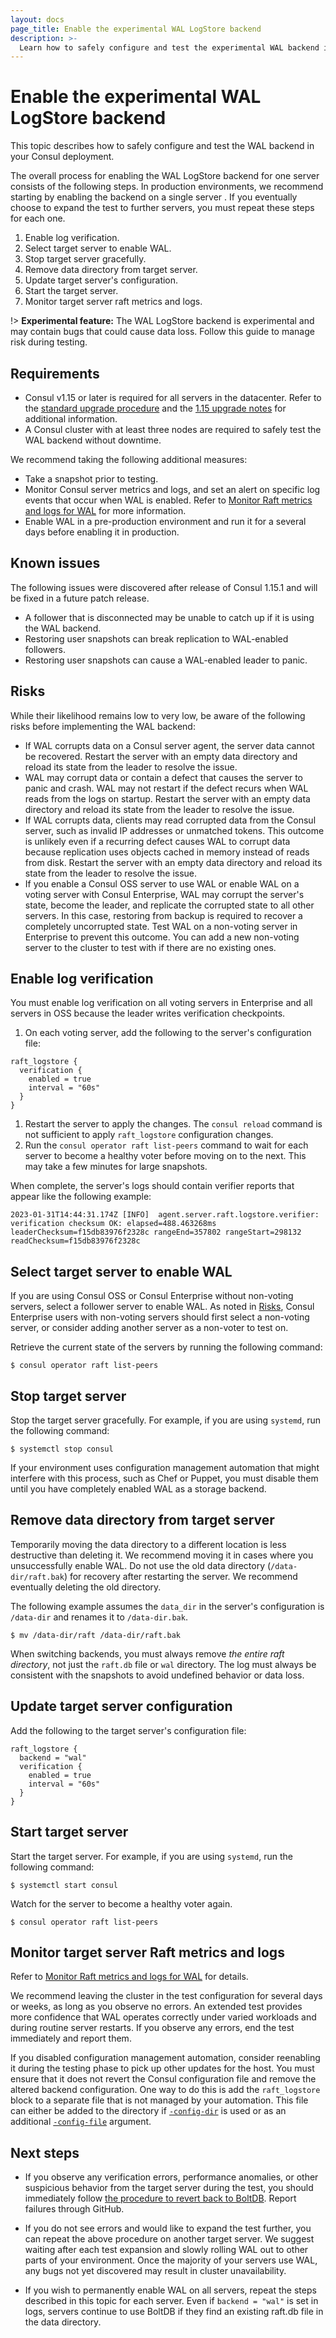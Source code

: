```yaml
---
layout: docs
page_title: Enable the experimental WAL LogStore backend
description: >-
  Learn how to safely configure and test the experimental WAL backend in your Consul deployment.
---
```


# Enable the experimental WAL LogStore backend

This topic describes how to safely configure and test the WAL backend in your Consul deployment.

The overall process for enabling the WAL LogStore backend for one server consists of the following steps. In production environments, we recommend starting by enabling the backend on a single server . If you eventually choose to expand the test to further servers, you must repeat these steps for each one.

1. Enable log verification.
1. Select target server to enable WAL.
1. Stop target server gracefully.
1. Remove data directory from target server.
1. Update target server's configuration.
1. Start the target server.
1. Monitor target server raft metrics and logs.

!> **Experimental feature:** The WAL LogStore backend is experimental and may contain bugs that could cause data loss. Follow this guide to manage risk during testing.

## Requirements

- Consul v1.15 or later is required for all servers in the datacenter. Refer to the [standard upgrade procedure](/consul/docs/upgrading/general-process) and the [1.15 upgrade notes](/consul/docs/upgrading/upgrade-specific#consul-1-15-x) for additional information.
- A Consul cluster with at least three nodes are required to safely test the WAL backend without downtime.

We recommend taking the following additional measures:

- Take a snapshot prior to testing.
- Monitor Consul server metrics and logs, and set an alert on specific log events that occur when WAL is enabled. Refer to [Monitor Raft metrics and logs for WAL](/consul/docs/agent/wal-logstore/monitoring) for more information.
- Enable WAL in a pre-production environment and run it for a several days before enabling it in production.

## Known issues

The following issues were discovered after release of Consul 1.15.1 and will be
fixed in a future patch release.

 * A follower that is disconnected may be unable to catch up if it is using the WAL backend.
 * Restoring user snapshots can break replication to WAL-enabled followers.
 * Restoring user snapshots can cause a WAL-enabled leader to panic.

## Risks

While their likelihood remains low to very low, be aware of the following risks before implementing the WAL backend:

 - If WAL corrupts data on a Consul server agent, the server data cannot be recovered. Restart the server with an empty data directory and reload its state from the leader to resolve the issue.
 - WAL may corrupt data or contain a defect that causes the server to panic and crash. WAL may not restart if the defect recurs when WAL reads from the logs on startup. Restart the server with an empty data directory and reload its state from the leader to resolve the issue.
 -  If WAL corrupts data, clients may read corrupted data from the Consul server, such as invalid IP addresses or unmatched tokens. This outcome is unlikely even if a recurring defect causes WAL to corrupt data because replication uses objects cached in memory instead of reads from disk. Restart the server with an empty data directory and reload its state from the leader to resolve the issue.
 - If you enable a Consul OSS server to use WAL or enable WAL on a voting server with Consul Enterprise, WAL may corrupt the server's state, become the leader, and replicate the corrupted state to all other servers. In this case, restoring from backup is required to recover a completely uncorrupted state. Test WAL on a non-voting server in Enterprise to prevent this outcome. You can add a new non-voting server to the cluster to test with if there are no existing ones.

## Enable log verification

You must enable log verification on all voting servers in Enterprise and all servers in OSS because the leader writes verification checkpoints.

1. On each voting server, add the following to the server's configuration file:

  ```hcl
  raft_logstore {
    verification {
      enabled = true
      interval = "60s"
    }
  }
  ```

1. Restart the server to apply the changes. The `consul reload` command is not sufficient to apply `raft_logstore` configuration changes. 
1. Run the `consul operator raft list-peers` command to wait for each server to become a healthy voter before moving on to the next. This may take a few minutes for large snapshots. 

When complete, the server's logs should contain verifier reports that appear like the following example:

```log hideClipboard
2023-01-31T14:44:31.174Z [INFO]  agent.server.raft.logstore.verifier: verification checksum OK: elapsed=488.463268ms leaderChecksum=f15db83976f2328c rangeEnd=357802 rangeStart=298132 readChecksum=f15db83976f2328c
```

## Select target server to enable WAL

If you are using Consul OSS or Consul Enterprise without non-voting servers, select a follower server to enable WAL. As noted in [Risks](#risks), Consul Enterprise users with non-voting servers should first select a non-voting server, or consider adding another server as a non-voter to test on. 

Retrieve the current state of the servers by running the following command:

```shell-session
$ consul operator raft list-peers
```

## Stop target server

Stop the target server gracefully. For example, if you are using `systemd`, 
run the following command:

```shell-session
$ systemctl stop consul
```

If your environment uses configuration management automation that might interfere with this process, such as Chef or Puppet, you must disable them until you have completely enabled WAL as a storage backend.

## Remove data directory from target server

Temporarily moving the data directory to a different location is less destructive than deleting it. We recommend moving it in cases where you unsuccessfully enable WAL. Do not use the old data directory (`/data-dir/raft.bak`) for recovery after restarting the server. We recommend eventually deleting the old directory.

The following example assumes the `data_dir` in the server's configuration is `/data-dir` and renames it to `/data-dir.bak`.

```shell-session
$ mv /data-dir/raft /data-dir/raft.bak
```

When switching backends, you must always remove _the entire raft directory_, not just the `raft.db` file or `wal` directory. The log must always be consistent with the snapshots to avoid undefined behavior or data loss.

## Update target server configuration

Add the following to the target server's configuration file:

```hcl
raft_logstore {
  backend = "wal"
  verification {
    enabled = true
    interval = "60s"
  }
}
```

## Start target server

Start the target server. For example, if you are using `systemd`, run the following command:

```shell-session
$ systemctl start consul
```

Watch for the server to become a healthy voter again.

```shell-session
$ consul operator raft list-peers
```

## Monitor target server Raft metrics and logs

Refer to [Monitor Raft metrics and logs for WAL](/consul/docs/agent/wal-logstore/monitoring) for details.

We recommend leaving the cluster in the test configuration for several days or weeks, as long as you observe no errors. An extended test provides more confidence that WAL operates correctly under varied workloads and during routine server restarts. If you observe any errors, end the test immediately and report them.

If you disabled configuration management automation, consider reenabling it during the testing phase to pick up other updates for the host. You must ensure that it does not revert the Consul configuration file and remove the altered backend configuration. One way to do this is add the `raft_logstore` block to a separate file that is not managed by your automation. This file can either be added to the directory if [`-config-dir`](/consul/docs/agent/config/cli-flags#_config_dir) is used or as an additional [`-config-file`](/consul/docs/agent/config/cli-flags#_config_file) argument.

## Next steps

- If you observe any verification errors, performance anomalies, or other suspicious behavior from the target server during the test, you should immediately follow [the procedure to revert back to BoltDB](/consul/docs/agent/wal-logstore/revert-to-boltdb). Report failures through GitHub.

- If you do not see errors and would like to expand the test further, you can repeat the above procedure on another target server. We suggest waiting after each test expansion and slowly rolling WAL out to other parts of your environment. Once the majority of your servers use WAL, any bugs not yet discovered may result in cluster unavailability.

- If you wish to permanently enable WAL on all servers, repeat the steps described in this topic for each server. Even if `backend = "wal"` is set in logs, servers continue to use BoltDB if they find an existing raft.db file in the data directory.